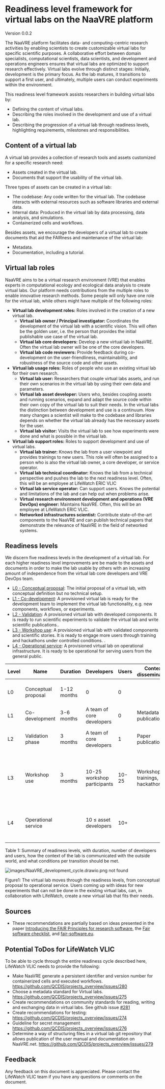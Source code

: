 # Readiness level framework for virtual labs on the NaaVRE platform

Version 0.0.2

The NaaVRE platform facilitates data- and computing-centric research activities by enabling scientists to create customizable virtual labs for specific scientific purposes.
A collaborative effort between domain specialists,  computational scientists, data scientists, and development and operations engineers
ensures that virtual labs are optimized to support research effectively.
Virtual labs evolve through distinct stages: Initially, development is the primary focus. As the lab matures,
it transitions to support a first user, and ultimately, multiple users can conduct experiments within the environment.

This readiness level framework assists researchers in building virtual labs by:
* Defining the content of virtual labs.
* Describing the roles involved in the development and use of a virtual lab.
* Describing the progression of a virtual lab through readiness levels, highlighting requirements, milestones and responsibilities.

## Content of a virtual lab
A virtual lab provides a collection of research tools and assets customized for a specific research need:

* Assets created in the virtual lab.
* Documents that support the usability of the virtual lab.

Three types of assets can be created in a virtual lab:

* The codebase: Any code written for the virtual lab. The codebase interacts with external resources such as software libraries and external data.
* Internal data: Produced in the virtual lab by data processing, data analysis, and simulations.
* Containerized cells and workflows.

Besides assets, we encourage the developers of a virtual lab to create documents that aid the FAIRness and maintenance of the virtual lab:
* Metadata.
* Documentation, including a tutorial.

## Virtual lab roles
NaaVRE aims to be a virtual research environment (VRE) that enables experts in computational ecology and ecological data analysis
to create virtual labs.
Our platform needs contributions from the multiple roles to enable innovative research methods. Some people will only have
one role for the virtual lab, while others might have multiple of the following roles:

* **Virtual lab development roles:** Roles involved in the creation of a new virtual lab.
  * **Virtual lab owner / Principal investigator:** Coordinates the development of the virtual lab with a scientific vision.
  This will often be the golden user, i.e. the person that provides the initial publishable use case of the virtual lab.
  * **Virtual lab core developers:** Develop a new virtual lab in NaaVRE. Often the virtual lab owner will be one of the core developers.
  * **Virtual lab code reviewers:** Provide feedback during co-development on the user-friendliness, maintainability, and robustness of the
  source code and other assets.
* **Virtual lab usage roles:** Roles of people who use an existing virtual lab for their own research.
  * **Virtual lab user:** Researchers that couple virtual labs assets, and run their own scenarios in the virtual lab by using their own data and parameters.
  * **Virtual lab asset developer:** Users who, besides coupling assets and running scenarios, expand and adapt the source code
  within their own copy of the virtual lab to suit their needs. In the virtual labs the distinction between development
  and use is a continuum. How many changes a scientist will make to the codebase and libraries depends on whether the virtual lab already has the necessary assets for the user.
  * **Virtual lab visitor:** Visits the virtual lab to see how experiments were done and what is possible in the virtual lab.
* **Virtual lab support roles:** Roles to support development and use of virtual labs.
  * **Virtual lab trainer:** Knows the lab from a user viewpoint and provides trainings to new users. This role will often be assigned to a person who is also the virtual lab owner, a core developer, or service operator.
  * **Virtual lab technical coordinator:** Knows the lab from a technical perspective and pushes the lab to the next readiness level. Often, this will be an employee at LifeWatch ERIC VLIC
  * **Virtual lab service operator:** Can support users. Knows the potential and limitations of the lab and can help out when problems arise.
  * **Virtual research environment development and operations (VRE DevOps) engineer:** Maintains NaaVRE. Often, this will be an employee at LifeWatch ERIC VLIC.
  * **Networked infrastructures scientist:** Contribute state-of-the-art components to the NaaVRE and can publish technical papers
  that demonstrate the relevance of NaaVRE in the field of networked systems.

## Readiness levels
We discern five readiness levels in the development of a virtual lab.
For each higher readiness level improvements are be made to the assets and documents in order to make the lab usable by others
with an increasing amount of independence from the virtual lab core developers and VRE DevOps team.

* [L0 - Conceptual proposal](readiness_levels/L0_conceptual_proposal): The initial proposal of a virtual lab, with conceptual definition but no technical setup.
* [L1 - Co-development](readiness_levels/L1_co-development): A provisioned virtual lab is ready for the development team to implement the virtual lab functionality, e.g. new components, workflows, or experiments.
* [L2 - Validation](readiness_levels/L2_validation_phase): A provisioned virtual lab with developed components. It is ready to run scientific experiments to validate the virtual lab and write scientific publications..
* [L3 - Workshop use](readiness_levels/L3_workshop_use): A provisioned virtual lab with validated components and scientific stories. It is ready to engage more users through training and hackathons under controlled conditions. .
* [L4 - Operational service](readiness_levels/L4_operational_service): A provisioned virtual lab on operational infrastructure. It is ready to be operational for serving users from the general public.

| Level | Name                | Duration    | Developers                  | Users | Context dissemination            | Entering condition                                                     | Exit condition                                                                     |
|-------|---------------------|-------------|-----------------------------|-------|----------------------------------|------------------------------------------------------------------------|------------------------------------------------------------------------------------|
| L0    | Conceptual proposal | 1-12 months | 0                           | 0     |                                  | A good idea & Available resources.                                     | Set up a concrete lab on the platform.                                             |
| L1    | Co-development      | 3-6 months  | A team of core developers   | 0     | Metadata publication             | A lab & a core development team.                                       | A lab ready for scientific experiments.                                            |
| L2    | Validation phase    | 3 months    | A team of core developers   | 1     | Paper publication                | A lab ready for writing a scientific paper.                            | One or two papers submitted to publication.                                        |
| L3    | Workshop use        | 3 months    | 10-25 workshop participants | 10-25 | Workshops, trainings, hackathons | A working lab with documentation and training material.                | The lab has been tested in workshops / hackathons, and has an emerging  community. |
| L4    | Operational service |             | 10 ≤ asset developers       | 10+   |                                  | The lab is operational, and can be managed on research infrastructure. |                                                                                    |

Table 1: Summary of readiness levels, with duration, number of developers and users,
how the context of the lab is communicated with the outside world, and what conditions per transition should be met.

![ images/NaaVRE_development_cycle.drawio.png not found](images/NaaVRE_development_cycle.drawio.png)

Figure1: The virtual lab moves through the readiness levels, from conceptual proposal to operational service.
Users coming up with ideas for new experiments that can not be done in the existing virtual labs,
can, in collaboration with LifeWatch, create a new virtual lab that fits their needs.

## Sources
* These recommendations are partially based on ideas presented in the paper [Introducing the FAIR Principles for research software](https://www.nature.com/articles/s41597-022-01710-x), the [Fair software checklist](https://fairsoftwarechecklist.net/v0.2/), and [fair-software.eu](https://fair-software.eu/recommendations/license).

## Potential ToDos for LifeWatch VLIC
To be able to cycle through the entire readiness cycle described here, LifeWatch VLIC needs to provide the following:

* Make NaaVRE generate a persistent identifier and version number for containerized cells and executed workflows. https://github.com/QCDIS/projects_overview/issues/280
* Choose a metadata standard for Virtual labs.  https://github.com/QCDIS/projects_overview/issues/275
* Create recommendations on community standards for reading, writing and exchanging data in virtual labs. See github issue [#281](https://github.com/QCDIS/projects_overview/issues/281)
* Create recommendations for testing: https://github.com/QCDIS/projects_overview/issues/274
* Guideline for secret management https://github.com/QCDIS/projects_overview/issues/276
* Determine a way of structuring files in a virtual lab git repository that allows publication of the user manual and documentation on NaaVRE.net.  https://github.com/QCDIS/projects_overview/issues/279

## Feedback
Any feedback on this document is appreciated. Please contact the LifeWatch VLIC team if you have any questions or comments on the document.